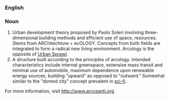 ===English===

===Noun===

#Urban development theory proposed by Paolo Soleri involving three-dimensional building methods and efficient use of space, resources. Stems from ARChitechture + ecOLOGY. Concepts from both fields are integrated to form a radical new living environment. Arcology is the opposite of [[Urban Sprawl]].
#A structure built according to the principles of arcology. Intended characteristics include internal greenspace, extensive mass transit and minimal use of automobile, maximum dependence upon renewable energy sources, building "upward" as opposed to "outward." Somewhat similar to the "domed city" concept prevalent in [[sci-fi]].

For more information, visit http://www.arcosanti.org.